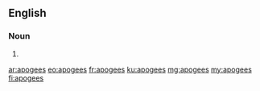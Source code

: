 ==English==

===Noun===
{{head|en|plural}}

# {{plural of|apogee|lang=en}}

[[ar:apogees]]
[[eo:apogees]]
[[fr:apogees]]
[[ku:apogees]]
[[mg:apogees]]
[[my:apogees]]
[[fi:apogees]]